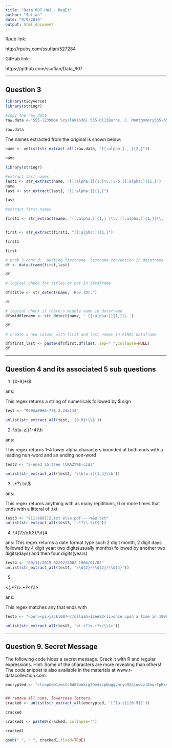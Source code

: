 ---
title: "Data 607 HW3 - RegEX"
author: "Sufian"
date: "9/9/2019"
output: html_document
---

Rpub link:

http://rpubs.com/ssufian/527284

GitHub link:

https://github.com/ssufian/Data_607


--------------------------------------------------------------------------------

\clearpage


## Question 3


```{r}

library(tidyverse)
library(stringr)

#copy the raw data
raw.data <-"555-1239Moe Szyslak(636) 555-0113Burns, C. Montgomery555-6542Rev. Timothy Lovejoy555 8904Ned Flanders636-555-3226Simpson, Homer5553642Dr. Julius Hibbert"
 
raw.data


```

The names extracted from the original is shown below:

```{r}
name <- unlist(str_extract_all(raw.data, "[[:alpha:]., ]{2,}"))

name

```

```{r}
library(stringr)

#extract last names
last1 <- str_extract(name, '[[:alpha:]]{1,}\\,|\\b [[:alpha:]]{1,}')
name
last <- str_extract(last1, "[[:alpha:]]{1,}")

last

```

```{r}
#extract first names

first1 <- str_extract(name, '[[:alpha:]]{1,} |\\. [[:alpha:]]{1,}|\\, [[:alpha:]]{2,}')


first <- str_extract(first1, "[[:alpha:]]{1,}")

first1

first
```

```{r}

# prob 3 cont'd:  putting firstname  lastname convention in dataframe
df <- data.frame(first,last)

df
```

```{r}
# logical check for titles or not in dataframe

df$title <- str_detect(name, 'Rev.|Dr.')

df

```
```{r}
# logical check if there's middle name in dataframe
df$middlename <- str_detect(name, ' [[:alpha:]]{1,}\\.')

df
```
```{r}
# create a new column with first and last names in FINAL dataframe

df$first_last <- paste(df$first,df$last, sep=" ",collapse=NULL)
df
```

--------------------------------------------------------------------------------

\clearpage

## Question 4 and its associated 5 sub questions 

1. [0-9]+\\$

ans: 

This regex returns a string of numericals followed by $ sign 

```{r}
test <- "999$a###6-77$.2.2$a11$"

unlist(str_extract_all(test, '[0-9]+\\$'))

```
2. \\b[a-z]{1-4}\\b

ans: 

This regex returns 1-4 lower alpha characters  bounded at both ends with  a leading non-word and an ending non-word

```{r}
test2 <- "z-one3 55.tree !CRAZY%$-czdz"

unlist(str_extract_all(test2, '\\b[a-z]{1,4}\\b'))
```

3.  .*?\\.txt$

ans: 

This regex returns anything with as many repititions, 0 or more times that ends with a litteral of .txt

```{r}

test3 <- "911!889]]2.txt else.pdf----%&@.txt"
unlist(str_extract_all(test3, '.*?\\.txt$'))
```

4.  \\d{2}/\\d{2}/\\d{4

ans: This regex returns a date format type such 2 digit month, 2 digit days followed by 4 digit year:  two digits(usually months) followed by another two digits(days) and then four digits(years)


```{r}
test4 <- "09/11/2019 02/02/2002 1986/01/02"
unlist(str_extract_all(test4, '\\d{2}/\\d{2}/\\d{4}'))
```

5.  

<(.+?)>.+?</\\1>

ans:

This regex matches any <text > that ends with <same text>


```{r}

test5 <- "<oor><pi>jacki007<//ollaah>12ee22<li>once upon a time in 1999 </oor>"

unlist(str_extract_all(test5, '<(.+?)>.+?</\\1>'))


```

--------------------------------------------------------------------------------

\clearpage
## Question 9. Secret Message
The following code hides a secret message. Crack it with R and regular expressions. Hint: Some of the characters are more revealing than others! The code snippet is also available in the materials at www.r-datacollection.com.
```{r}

encrypted <- "clcopCow1zmstc0d87wnkig7OvdicpNuggvhryn92Gjuwczi8hqrfpRxs5Aj5dwpn0TanwoUwisdij7Lj8kpf03AT5Idr3coc0bt7yczjatOaootj55t3Nj3ne6c4Sfek.r1w1YwwojigOd6vrfUrbz2.2bkAnbhzgv4R9i05zEcrop.wAgnb.SqoU65fPa1otfb7wEm24k6t3sR9zqe5fy89n6Nd5t9kc4fE905gmc4Rgxo5nhDk!gr"


## remove all nums, lowercase letters
cracked <- unlist(str_extract_all(encrypted, '[^[a-z]|[0-9]]'))

cracked

cracked1 <- paste0(cracked, collapse="")

cracked1

gsub(".", " ", cracked1,fixed=TRUE) 
```

